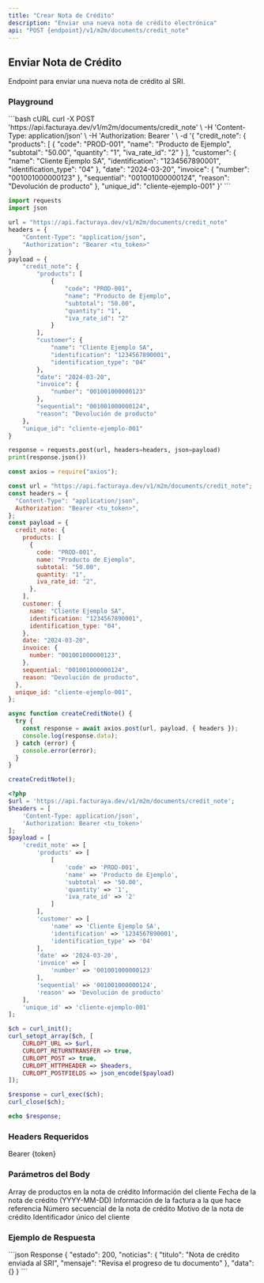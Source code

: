 ```yaml
---
title: "Crear Nota de Crédito"
description: "Enviar una nueva nota de crédito electrónica"
api: "POST {endpoint}/v1/m2m/documents/credit_note"
---
```


## Enviar Nota de Crédito

Endpoint para enviar una nueva nota de crédito al SRI.

### Playground

<RequestExample>
  ```bash cURL
  curl -X POST 'https://api.facturaya.dev/v1/m2m/documents/credit_note' \
    -H 'Content-Type: application/json' \
    -H 'Authorization: Bearer <tu_token>' \
    -d '{
      "credit_note": {
        "products": [
          {
            "code": "PROD-001",
            "name": "Producto de Ejemplo",
            "subtotal": "50.00",
            "quantity": "1",
            "iva_rate_id": "2"
          }
        ],
        "customer": {
          "name": "Cliente Ejemplo SA",
          "identification": "1234567890001",
          "identification_type": "04"
        },
        "date": "2024-03-20",
        "invoice": {
          "number": "001001000000123"
        },
        "sequential": "001001000000124",
        "reason": "Devolución de producto"
      },
      "unique_id": "cliente-ejemplo-001"
    }'
  ```

```python Python
import requests
import json

url = "https://api.facturaya.dev/v1/m2m/documents/credit_note"
headers = {
    "Content-Type": "application/json",
    "Authorization": "Bearer <tu_token>"
}
payload = {
    "credit_note": {
        "products": [
            {
                "code": "PROD-001",
                "name": "Producto de Ejemplo",
                "subtotal": "50.00",
                "quantity": "1",
                "iva_rate_id": "2"
            }
        ],
        "customer": {
            "name": "Cliente Ejemplo SA",
            "identification": "1234567890001",
            "identification_type": "04"
        },
        "date": "2024-03-20",
        "invoice": {
            "number": "001001000000123"
        },
        "sequential": "001001000000124",
        "reason": "Devolución de producto"
    },
    "unique_id": "cliente-ejemplo-001"
}

response = requests.post(url, headers=headers, json=payload)
print(response.json())
```

```javascript Node.js
const axios = require("axios");

const url = "https://api.facturaya.dev/v1/m2m/documents/credit_note";
const headers = {
  "Content-Type": "application/json",
  Authorization: "Bearer <tu_token>",
};
const payload = {
  credit_note: {
    products: [
      {
        code: "PROD-001",
        name: "Producto de Ejemplo",
        subtotal: "50.00",
        quantity: "1",
        iva_rate_id: "2",
      },
    ],
    customer: {
      name: "Cliente Ejemplo SA",
      identification: "1234567890001",
      identification_type: "04",
    },
    date: "2024-03-20",
    invoice: {
      number: "001001000000123",
    },
    sequential: "001001000000124",
    reason: "Devolución de producto",
  },
  unique_id: "cliente-ejemplo-001",
};

async function createCreditNote() {
  try {
    const response = await axios.post(url, payload, { headers });
    console.log(response.data);
  } catch (error) {
    console.error(error);
  }
}

createCreditNote();
```

```php PHP
<?php
$url = 'https://api.facturaya.dev/v1/m2m/documents/credit_note';
$headers = [
    'Content-Type: application/json',
    'Authorization: Bearer <tu_token>'
];
$payload = [
    'credit_note' => [
        'products' => [
            [
                'code' => 'PROD-001',
                'name' => 'Producto de Ejemplo',
                'subtotal' => '50.00',
                'quantity' => '1',
                'iva_rate_id' => '2'
            ]
        ],
        'customer' => [
            'name' => 'Cliente Ejemplo SA',
            'identification' => '1234567890001',
            'identification_type' => '04'
        ],
        'date' => '2024-03-20',
        'invoice' => [
            'number' => '001001000000123'
        ],
        'sequential' => '001001000000124',
        'reason' => 'Devolución de producto'
    ],
    'unique_id' => 'cliente-ejemplo-001'
];

$ch = curl_init();
curl_setopt_array($ch, [
    CURLOPT_URL => $url,
    CURLOPT_RETURNTRANSFER => true,
    CURLOPT_POST => true,
    CURLOPT_HTTPHEADER => $headers,
    CURLOPT_POSTFIELDS => json_encode($payload)
]);

$response = curl_exec($ch);
curl_close($ch);

echo $response;
```

</RequestExample>

### Headers Requeridos

<ParamField header="Authorization" type="string" required>
  Bearer {token}
</ParamField>

### Parámetros del Body

<ParamField body="credit_note" type="object" required>
  <Expandable title="properties">
    <ParamField body="products" type="array" required>
      Array de productos en la nota de crédito
    </ParamField>
    <ParamField body="customer" type="object" required>
      Información del cliente
    </ParamField>
    <ParamField body="date" type="string" required>
      Fecha de la nota de crédito (YYYY-MM-DD)
    </ParamField>
    <ParamField body="invoice" type="object" required>
      Información de la factura a la que hace referencia
    </ParamField>
    <ParamField body="sequential" type="string" required>
      Número secuencial de la nota de crédito
    </ParamField>
    <ParamField body="reason" type="string" required>
      Motivo de la nota de crédito
    </ParamField>
  </Expandable>
</ParamField>

<ParamField body="unique_id" type="string" required>
  Identificador único del cliente
</ParamField>

### Ejemplo de Respuesta

<ResponseExample>
```json Response
{
  "estado": 200,
  "noticias": {
    "titulo": "Nota de crédito enviada al SRI",
    "mensaje": "Revisa el progreso de tu documento"
  },
  "data": {}
}
```
</ResponseExample>
